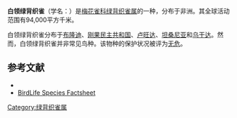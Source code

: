 {{Speciesbox
| name = 白领绿背织雀
| status = LC | status_system = IUCN3.1
| genus = Nesocharis
| species = ansorgei
| authority = ({{link-en|恩斯特·哈特尔特|Ernst Hartert|Hartert}}, 1899)
}}

'''白领绿背织雀'''（学名：{{lang|la|''Nesocharis ansorgei''}}）是[[梅花雀科|梅花雀科]][[绿背织雀属|绿背织雀属]]的一种，分布于非洲。其全球活动范围有94,000平方千米。

白领绿背织雀分布于[[布隆迪|布隆迪]]、[[刚果民主共和国|刚果民主共和国]]、[[卢旺达|卢旺达]]、[[坦桑尼亚|坦桑尼亚]]和[[乌干达|乌干达]]。然而，白领绿背织雀并非常见鸟种。该物种的保护状况被评为[[无危|无危]]。

== 参考文献 ==
* {{IUCN2010 | assessors = BirdLife International | year = 2009 | id = 149328 | title = Nesocharis ansorgei | version = 2010.3 | downloaded = 2010-11-04 }}
* [http://www.birdlife.org/datazone/species/index.html?action=SpcHTMDetails.asp&sid=8605&m=0 BirdLife Species Factsheet] {{Wayback|url=http://www.birdlife.org/datazone/species/index.html?action=SpcHTMDetails.asp&sid=8605&m=0 |date=20090104152547 }}
{{Taxonbar|from=Q674245}}

[[Category:绿背织雀属|Category:绿背织雀属]]